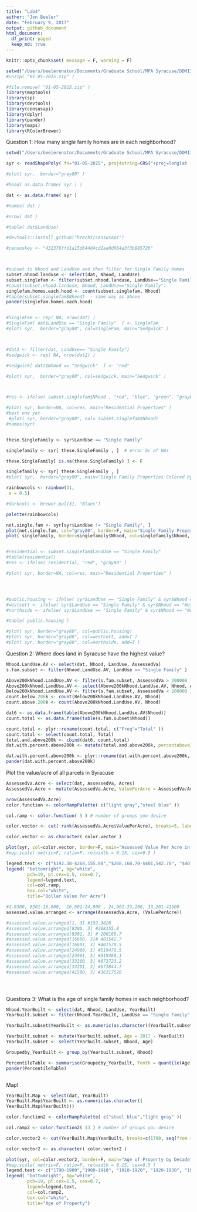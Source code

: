 ```yaml
---
title: "Lab4"
author: "Jon Beeler"
date: "February 9, 2017"
output: github_document
html_document:
  df_print: paged
  keep_md: true
---
```


```r
knitr::opts_chunk$set( message = F, warning = F)
```

```r

setwd("/Users/beelerenator/Documents/Graduate School/MPA Syracuse/DDMII/Lab3 - Shapefiles")
#unzip( "01-05-2015.zip" )

#file.remove( "01-05-2015.zip" )
library(maptools)
library(sp)
library(devtools)
library(censusapi)
library(dplyr)
library(pander)
library(maps)
library(RColorBrewer)

```

Question 1: How many single family homes are in each neighborhood?
```r

setwd("/Users/beelerenator/Documents/Graduate School/MPA Syracuse/DDMII/Lab3 - Shapefiles")

syr <- readShapePoly( fn="01-05-2015", proj4string=CRS("+proj=longlat +datum=WGS84") )

#plot( syr,  border="gray80" )

#head( as.data.frame( syr ) )

dat <- as.data.frame( syr )

#names( dat )

#nrow( dat )

#table( dat$LandUse)

#devtools::install_github("hrecht/censusapi")

#censuskey <- "432376ffd1a15d644d4cd2aa0d664a3f3b885726"



#subset to Nhood and LandUse and then filter for Single Family Homes
subset.nhood.landuse <- select(dat, Nhood, LandUse)
subset.singlefam <- filter(subset.nhood.landuse, LandUse=="Single Family" )
#count(subset.nhood.landuse, Nhood, LandUse=="Single Family")
singlefam.homes.each.hood <- count(subset.singlefam, Nhood)
#table(subset.singlefam$Nhood)  - same way as above
pander(singlefam.homes.each.hood)


#SingleFam <- rep( NA, nrow(dat) )
#SingleFam[ dat$LandUse == "Single Family"  ] <- SingleFam
#plot( syr,  border="gray80", col=SingleFam, main="Sedgwick" )



#dat2 <- filter(dat, LandUse== "Single Family")
#sedgwick <- rep( NA, nrow(dat2) )

#sedgwick[ dat2$Nhood == "Sedgwick"  ] <- "red" 

#plot( syr,  border="gray80", col=sedgwick, main="Sedgwick" )



#res <- ifelse( subset.singlefam$Nhood , "red", "blue", "green", "gray80" )

#plot( syr, border=NA, col=res, main="Residential Properties" )
#best one yet
 #plot( syr, border="gray80", col= subset.singlefam$Nhood)
#names(syr)


these.SingleFamily <- syr$LandUse == "Single Family"

singlefamily <- syr[ these.SingleFamily , ]  # error bc of NAs

these.SingleFamily[ is.na(these.SingleFamily) ] <- F

singlefamily <- syr[ these.SingleFamily , ]
#plot( syr,  border="gray80", main="Single Family Properties Colored by Neighborhood")

rainbowcols <- rainbow(31,
 s = 0.5)

#darkcols <- brewer.pal(31, "Blues")

palette(rainbowcols)

not.single.fam <- syr[syr$LandUse != "Single Family", ]
plot(not.single.fam, col="gray80", border=F, main="Single Family Properties Colored by Neighborhood")
plot( singlefamily, border=singlefamily$Nhood, col=singlefamily$Nhood, add=T)


#residential <- subset.singlefam$LandUse == "Single Family" 
#table(residential)
#res <- ifelse( residential, "red", "gray80" )

#plot( syr, border=NA, col=res, main="Residential Properties" )




#public.housing <- ifelse( syr$LandUse == "Single Family" & syr$Nhood == "South Valley", "red", NA )
#westcott <- ifelse( syr$LandUse == "Single Family" & syr$Nhood == "Westcott", "blue", NA )
#northside <- ifelse( syr$LandUse == "Single Family" & syr$Nhood == "Northside", "green", NA )

#table( public.housing )

#plot( syr, border="gray80", col=public.housing)
#plot( syr, border="gray80", col=westcott, add=T )
#plot( syr, border="gray80", col=northside, add=T )


```
Question 2: Where does land in Syracuse have the highest value? 
```r

Nhood.LandUse.AV <- select(dat, Nhood, LandUse, AssessedVa)
s.fam.subset <- filter(Nhood.LandUse.AV, LandUse == "Single Family" )

Above200kNhood.LandUse.AV <- filter(s.fam.subset, AssessedVa > 200000 )
Above200kNhood.LandUse.AV <- select(Above200kNhood.LandUse.AV, Nhood, AssessedVa)
Below200kNhood.LandUse.AV <- filter(s.fam.subset, AssessedVa < 200000 )
count.below.200k <- count(Below200kNhood.LandUse.AV, Nhood)
count.above.200k <- count(Above200kNhood.LandUse.AV, Nhood)

dat6 <- as.data.frame(table(Above200kNhood.LandUse.AV$Nhood))
count.total <- as.data.frame(table(s.fam.subset$Nhood))

count.total <- plyr::rename(count.total, c("Freq"="Total" ))
count.total <- select(count.total, Total)
total.and.above200k <- cbind(dat6, count.total)
dat.with.percent.above200k <- mutate(total.and.above200k, percentabove200k = Freq / Total )

dat.with.percent.above200k <- plyr::rename(dat.with.percent.above200k, c("Var1"="Neighborhood", "Freq"="Above200k"))
pander(dat.with.percent.above200k)

```
Plot the value/acre of all parcels in Syracuse
```r

AssessedVa.Acre <- select(dat, AssessedVa, Acres)
AssessedVa.Acre <- mutate(AssessedVa.Acre, ValuePerAcre = AssessedVa/Acres )

nrow(AssessedVa.Acre)
color.function <- colorRampPalette( c("light gray","steel blue" ))

col.ramp <- color.function( 5 ) # number of groups you desire

color.vector <- cut( rank(AssessedVa.Acre$ValuePerAcre), breaks=5, labels=col.ramp )

color.vector <- as.character( color.vector )

plot(syr, col=color.vector, border=F, main="Assessed Value Per Acre in Syracuse")
#map.scale( metric=F, ratio=F, relwidth = 0.15, cex=0.5 )

legend.text <- c("$192.38-$268,155.80","$268,168.70-$401,542.70", "$401,570.50-$519,479.50", "$519,488.10-$673,723.20", "673,844.70-$36,317,520")
legend( "bottomright", bg="white",
        pch=19, pt.cex=1.5, cex=0.7,
        legend=legend.text, 
        col=col.ramp, 
        box.col="white",
        title="Dollar Value Per Acre") 

#1-8300, 8301-16,600,  16,601-24,900 , 24,901-33,200, 33,201-41500
assessed.value.arranged <- arrange(AssessedVa.Acre, (ValuePerAcre))

#assessed.value.arranged[1, 3] #192.3828
#assessed.value.arranged[8300, 3] #268155.8
#assessed.value.arranged[8301, 3] # 268168.7
#assessed.value.arranged[16600, 3]# 401542.7
#assessed.value.arranged[16601, 3] #401570.5
#assessed.value.arranged[24900, 3] #519479.5
#assessed.value.arranged[24901, 3] #519488.1
#assessed.value.arranged[33200, 3] #673723.2
#assessed.value.arranged[33201, 3] #673844.7
#assessed.value.arranged[41500, 3] #36317520





```
Questions 3: What is the age of single family homes in each neighborhood? 
```r

Nhood.YearBuilt <- select(dat, Nhood, LandUse, YearBuilt)
Yearbuilt.subset <- filter(Nhood.YearBuilt, LandUse == "Single Family" )

Yearbuilt.subset$YearBuilt <- as.numeric(as.character((Yearbuilt.subset$YearBuilt)))

Yearbuilt.subset <- mutate(Yearbuilt.subset, Age = 2017 - YearBuilt)
Yearbuilt.subset <- select(Yearbuilt.subset, Nhood, Age)

Groupedby_YearBuilt <- group_by(Yearbuilt.subset, Nhood)

PercentileTable <- summarise(Groupedby_YearBuilt, Tenth = quantile(Age, probs=0.10, na.rm=T), TwentyFifth = quantile(Age, probs=0.25, na.rm=T), Fiftieth = quantile(Age, probs=0.50, na.rm=T), SeventyFifth = quantile(Age, probs=0.75, na.rm=T), Ninetieth = quantile(Age, probs=0.90, na.rm=T))
pander(PercentileTable)



```
Map!
```r

YearBuilt.Map <- select(dat, YearBuilt)
YearBuilt.Map$YearBuilt <- as.numeric(as.character((
YearBuilt.Map$YearBuilt)))

color.function2 <- colorRampPalette( c("steel blue","light gray" )) 

col.ramp2 <- color.function2( 13 ) # number of groups you desire

color.vector2 <- cut(YearBuilt.Map$YearBuilt, breaks=c(1790, seq(from = 1900, to = 2020, by =10)), labels = col.ramp2 )  

color.vector2 <- as.character( color.vector2 )

plot(syr, col=color.vector2, border=F, main="Age of Property by Decade")
#map.scale( metric=F, ratio=F, relwidth = 0.15, cex=0.5 )
legend.text <- c("1790-1900","1900-1910", "1910-1920", "1920-1930", "1930-1940", "1940-1950", "1950-1960", "1960-1970", "1970-1980", "1980-1990", "1990-2000", "2000-2010", "2010-2020")
legend( "bottomright", bg="white",
        pch=19, pt.cex=1.5, cex=0.7,
        legend=legend.text, 
        col=col.ramp2, 
        box.col="white",
        title="Age of Property") 


```

